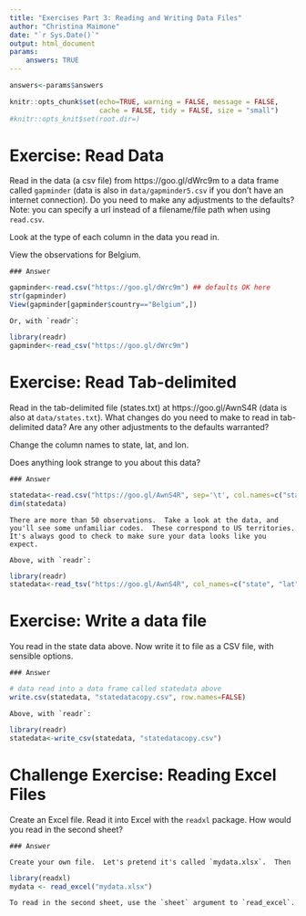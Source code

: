 ```yaml
---
title: "Exercises Part 3: Reading and Writing Data Files"
author: "Christina Maimone"
date: "`r Sys.Date()`"
output: html_document
params:
    answers: TRUE
---
```


```r
answers<-params$answers
```

```r
knitr::opts_chunk$set(echo=TRUE, warning = FALSE, message = FALSE,
                      cache = FALSE, tidy = FALSE, size = "small")
#knitr::opts_knit$set(root.dir=)
```


# Exercise: Read Data

Read in the data (a csv file) from https://goo.gl/dWrc9m to a data frame called `gapminder` (data is also in `data/gapminder5.csv` if you don't have an internet connection).  Do you need to make any adjustments to the defaults?  Note: you can specify a url instead of a filename/file path when using `read.csv`.

Look at the type of each column in the data you read in.  

View the observations for Belgium.

```asis
### Answer
```

```r
gapminder<-read.csv("https://goo.gl/dWrc9m") ## defaults OK here
str(gapminder)
View(gapminder[gapminder$country=="Belgium",])
```


```asis
Or, with `readr`:
```


```r
library(readr)
gapminder<-read_csv("https://goo.gl/dWrc9m")
```

# Exercise: Read Tab-delimited

Read in the tab-delimited file (states.txt) at https://goo.gl/AwnS4R (data is also at `data/states.txt`).  What changes do you need to make to read in tab-delimited data?  Are any other adjustments to the defaults warranted?

Change the column names to state, lat, and lon.  

Does anything look strange to you about this data?

```asis
### Answer
```

```r
statedata<-read.csv("https://goo.gl/AwnS4R", sep='\t', col.names=c("state", "lat","lon"))
dim(statedata)
```

```asis
There are more than 50 observations.  Take a look at the data, and you'll see some unfamiliar codes.  These correspond to US territories.  It's always good to check to make sure your data looks like you expect.

Above, with `readr`:
```

```r
library(readr)
statedata<-read_tsv("https://goo.gl/AwnS4R", col_names=c("state", "lat","lon"))
```

# Exercise: Write a data file

You read in the state data above.  Now write it to file as a CSV file, with sensible options.

```asis
### Answer
```

```r
# data read into a data frame called statedata above
write.csv(statedata, "statedatacopy.csv", row.names=FALSE)
```

```asis
Above, with `readr`:
```

```r
library(readr)
statedata<-write_csv(statedata, "statedatacopy.csv")
```


# Challenge Exercise: Reading Excel Files

Create an Excel file.  Read it into Excel with the `readxl` package.  How would you read in the second sheet?

```asis
### Answer
```

```asis
Create your own file.  Let's pretend it's called `mydata.xlsx`.  Then
```

```r
library(readxl)
mydata <- read_excel("mydata.xlsx")
```

```asis
To read in the second sheet, use the `sheet` argument to `read_excel`.
```



